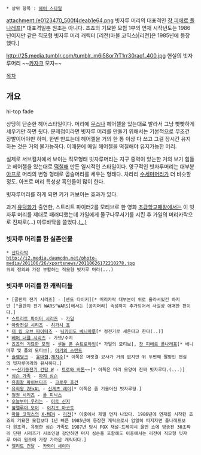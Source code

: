  * 상위 항목 : [[헤어 스타일]]

attachment:/e0123470_500f4deab1e64.png
﻿빗자루 머리의 대표격인 [[장 피에르 폴나레프]][* 대표격일뿐 원조는 아니다. 죠죠의 기묘한 모험 1부의 연재 시작년도는 1986년이지만 같은 직모형 빗자루 머리 캐릭터 [리전(마블 코믹스)|리전]은 1985년에 등장했다.]

http://25.media.tumblr.com/tumblr_m6l58or7rT1rr30rao1_400.jpg
현실의 빗자루머리 ~~[[카자크]] 모자~~

[[목차]]

== 개요 ==
hi-top fade

상당히 단순한 헤어스타일이다. 머리에 [[무스]]나 헤어젤을 있는대로 발라서 그냥 빳빳하게 세우기만 하면 됫다. 문제점이라면 빗자루 머리를 만들기 위해서는 기본적으로 무조건 장발이어야만 하며, 한번 만드는데 헤어젤을 거의 한 통 이상 다 쓰고 그걸 장시간 유지하는 것은 거의 불가능하다. 이때문에 매일 헤어젤을 떡칠해야 유지가능한 머리. 

실제로 서브컬처에서 보이는 직모형태 빗자루머리는 지구 중력이 있는한 거의 보기 힘들고 헤어젤을 있는대로 [[떡칠]]해 만든 일시적인 스타일이다. 영구적인 빗자루머리는 대부분 [[아프로]] 머리의 변형 형태로 곱슬머리를 세우는 형태다. 차라리 [[수세미]]머리가 더 비슷할 정도. 아프로 머리 특성상 흑인들이 많이 한다.

빗자루머리를 하게 되면 키가 커보이는 효과가 있다.  

과거 [[유덕화]]가 출연한, 스트리트 파이터2를 모티브로 한 영화 [[초급학교패왕]]에서는 이 빗자루 머리를 제대로 패러디했는데 가일에게 물구나무서기를 시킨 후 가일의 머리카락으로 진짜로(...) 마루바닥을 쓸었다.[http://pennyway.net/1406 (...)]

=== 빗자루 머리를 한 실존인물 ===
 * [[산다라박]]
 http://i2.media.daumcdn.net/photo-media/201106/26/xportsnews/20110626172210278.jpg    
 위의 정의와 가장 부합하는 직모형 빗자루 머리(...)

=== 빗자루 머리를 한 캐릭터들 ===
 * [골판지 전기 시리즈] - [센도 다이키][* 머리카락 대부분이 위로 올라서있긴 하지만 ["골판지 전기 WARS"WARS]에서는 [꽁지머리] 속성까지 추가되어서 사실상 애매한 편이다.]
 * [[스트리트 파이터 시리즈]] - [[가일]]
 * [[아랑전설 시리즈]] - [[히가시 죠]]
 * [[더 킹 오브 파이터즈]] - [[니카이도 베니마루]][* 정전기로 세운다고 한다(..)]
 * [[베어 너클 시리즈]] - 가넷/수지
 * [[죠죠의 기묘한 모험]] - [[루돌 폰 슈트로하임]][* 가일의 모티브], [[장 피에르 폴나레프]][* 베니마루 및 폴의 모티브], [[아기의 스탠드]]
 * [[슬램덩크]] - [[윤대협]],[[채치수]][* 이쪽은 머릿결 묘사가 거의 없지만 위 두번째 짤방인 현실의 빗자루머리와 유사하다.]
 * ~~[[신기동전기 건담 W]] - [[트로와 바톤]]~~[* 이쪽은 머리 모양이 진짜 빗자루다.(...)]
 * [[심슨 가족]] - [[마지 심슨]]
 * [[유희왕 파이브디즈]] - [[크로우 호건]]
 * [[유희왕 ZExAL]] - [[신게츠 레이]][* 이쪽은 좀 기울어진 빗자루형.]
 * [[철권 시리즈]] - [[폴 피닉스]]
 * [[오늘부터 우리는]] - [[이토 신지]]
 * [[할렐루야 보이]] - [[이치조 마코토]]
 * [[마블 코믹스]]의 [[X-MEN]] - [[리전(마블 코믹스)|리전]][* 이중에서 제일 먼저 나왔다. 1986년에 연재를 시작한 죠죠의 기묘한 모험보다 1년 빠른 1985년에 등장한 캐릭으로서 엄밀히 따지자면 폴나레프보다 원조격. 유명한 심슨 가족도 1987년 당시 FOX 채널-트레이시 울먼 쇼에 방송된 30초짜리 단편 시리즈가 시초인걸 감안하면 마지 심슨을 포함해도 이중에서는 리전이 직모형 빗자루 머리 원조에 가장 가까운 캐릭터다.]
 * [[엘리트 건달]] - [[카와이 세이야]]
